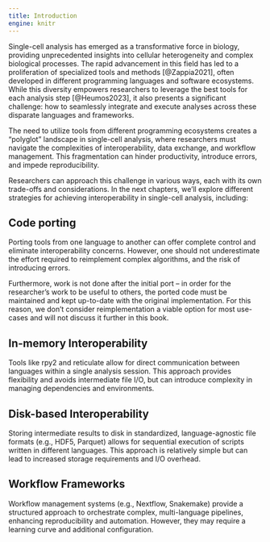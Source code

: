 ```yaml
---
title: Introduction
engine: knitr
---
```


Single-cell analysis has emerged as a transformative force in biology,
providing unprecedented insights into cellular heterogeneity and complex biological processes. The rapid advancement in this field has led to a proliferation of specialized tools and methods [@Zappia2021], often developed in different programming languages and software ecosystems. While this diversity empowers researchers to leverage the best tools for each analysis step [@Heumos2023], it also presents a significant challenge: how to seamlessly integrate and execute analyses across these disparate languages and frameworks.

The need to utilize tools from different programming ecosystems creates a "polyglot" landscape in single-cell analysis, where researchers must navigate the complexities of interoperability, data exchange, and workflow management. This fragmentation can hinder productivity, introduce errors, and impede reproducibility.

Researchers can approach this challenge in various ways, each with its own trade-offs and considerations. In the next chapters, we'll explore different strategies for achieving interoperability in single-cell analysis, including:

## Code porting

Porting tools from one language to another can offer complete control and eliminate interoperability concerns. However, one should not underestimate the effort required to reimplement complex algorithms, and the risk of introducing errors.

Furthermore, work is not done after the initial port -- in order for the researcher's work to be useful to others, the ported code must be maintained and kept up-to-date with the original implementation. For this reason, we don't consider reimplementation a viable option for most use-cases and will not discuss it further in this book.

## In-memory Interoperability

Tools like rpy2 and reticulate allow for direct communication between languages within a single analysis session. This approach provides flexibility and avoids intermediate file I/O, but can introduce complexity in managing dependencies and environments.


## Disk-based Interoperability

Storing intermediate results to disk in standardized, language-agnostic file formats (e.g., HDF5, Parquet) allows for sequential execution of scripts written in different languages. This approach is relatively simple but can lead to increased storage requirements and I/O overhead.

## Workflow Frameworks

Workflow management systems (e.g., Nextflow, Snakemake) provide a structured approach to orchestrate complex, multi-language pipelines, enhancing reproducibility and automation. However, they may require a learning curve and additional configuration.
